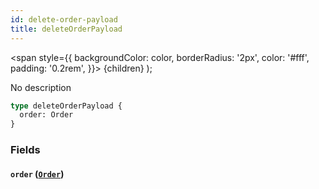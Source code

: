 ```yaml
---
id: delete-order-payload
title: deleteOrderPayload
---
```


<span
style={{
      backgroundColor: color,
      borderRadius: '2px',
      color: '#fff',
      padding: '0.2rem',
    }}>
{children}
</span>
);

No description

```graphql
type deleteOrderPayload {
  order: Order
}
```

### Fields

#### `order` ([`Order`](/v1/objects/order))
